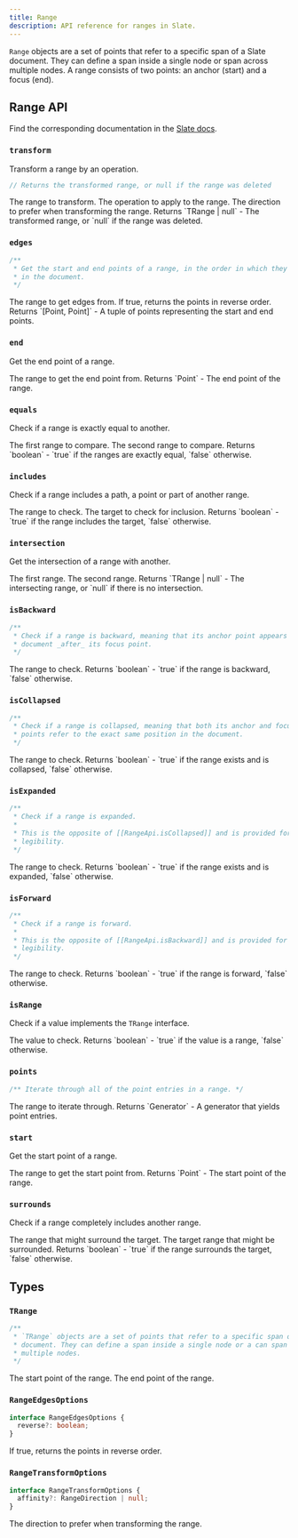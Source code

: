 ```yaml
---
title: Range
description: API reference for ranges in Slate.
---
```


`Range` objects are a set of points that refer to a specific span of a Slate document. They can define a span inside a single node or span across multiple nodes. A range consists of two points: an anchor (start) and a focus (end).

## Range API

Find the corresponding documentation in the [Slate docs](https://docs.slatejs.org/api/locations/range).

### `transform`

Transform a range by an operation.

```ts
// Returns the transformed range, or null if the range was deleted
```

<APIParameters>
  <APIItem name="range" type="TRange">
    The range to transform.
  </APIItem>
  <APIItem name="op" type="Operation">
    The operation to apply to the range.
  </APIItem>
  <APIItem name="options" type="RangeTransformOptions" optional>
    <APISubList>
      <APISubListItem parent="options" name="affinity" type="RangeDirection | null" optional>
        The direction to prefer when transforming the range.
      </APISubListItem>
    </APISubList>
  </APIItem>
</APIParameters>

<APIReturns>
  Returns `TRange | null` - The transformed range, or `null` if the range was deleted.
</APIReturns>

### `edges`

```ts
/**
 * Get the start and end points of a range, in the order in which they appear
 * in the document.
 */
```

<APIParameters>
  <APIItem name="range" type="TRange">
    The range to get edges from.
  </APIItem>
  <APIItem name="options" type="RangeEdgesOptions" optional>
    <APISubList>
      <APISubListItem parent="options" name="reverse" type="boolean" optional>
        If true, returns the points in reverse order.
      </APISubListItem>
    </APISubList>
  </APIItem>
</APIParameters>

<APIReturns>
  Returns `[Point, Point]` - A tuple of points representing the start and end points.
</APIReturns>

### `end`

Get the end point of a range.

<APIParameters>
  <APIItem name="range" type="TRange">
    The range to get the end point from.
  </APIItem>
</APIParameters>

<APIReturns>
  Returns `Point` - The end point of the range.
</APIReturns>

### `equals`

Check if a range is exactly equal to another.

<APIParameters>
  <APIItem name="range" type="TRange">
    The first range to compare.
  </APIItem>
  <APIItem name="another" type="TRange">
    The second range to compare.
  </APIItem>
</APIParameters>

<APIReturns>
  Returns `boolean` - `true` if the ranges are exactly equal, `false` otherwise.
</APIReturns>

### `includes`

Check if a range includes a path, a point or part of another range.

<APIParameters>
  <APIItem name="range" type="TRange">
    The range to check.
  </APIItem>
  <APIItem name="target" type="Path | Point | TRange">
    The target to check for inclusion.
  </APIItem>
</APIParameters>

<APIReturns>
  Returns `boolean` - `true` if the range includes the target, `false` otherwise.
</APIReturns>

### `intersection`

Get the intersection of a range with another.

<APIParameters>
  <APIItem name="range" type="TRange">
    The first range.
  </APIItem>
  <APIItem name="another" type="TRange">
    The second range.
  </APIItem>
</APIParameters>

<APIReturns>
  Returns `TRange | null` - The intersecting range, or `null` if there is no intersection.
</APIReturns>

### `isBackward`

```ts
/**
 * Check if a range is backward, meaning that its anchor point appears in the
 * document _after_ its focus point.
 */
```

<APIParameters>
  <APIItem name="range" type="TRange">
    The range to check.
  </APIItem>
</APIParameters>

<APIReturns>
  Returns `boolean` - `true` if the range is backward, `false` otherwise.
</APIReturns>

### `isCollapsed`

```ts
/**
 * Check if a range is collapsed, meaning that both its anchor and focus
 * points refer to the exact same position in the document.
 */
```

<APIParameters>
  <APIItem name="range" type="TRange | null" optional>
    The range to check.
  </APIItem>
</APIParameters>

<APIReturns>
  Returns `boolean` - `true` if the range exists and is collapsed, `false` otherwise.
</APIReturns>

### `isExpanded`

```ts
/**
 * Check if a range is expanded.
 *
 * This is the opposite of [[RangeApi.isCollapsed]] and is provided for
 * legibility.
 */
```

<APIParameters>
  <APIItem name="range" type="TRange | null" optional>
    The range to check.
  </APIItem>
</APIParameters>

<APIReturns>
  Returns `boolean` - `true` if the range exists and is expanded, `false` otherwise.
</APIReturns>

### `isForward`

```ts
/**
 * Check if a range is forward.
 *
 * This is the opposite of [[RangeApi.isBackward]] and is provided for
 * legibility.
 */
```

<APIParameters>
  <APIItem name="range" type="TRange">
    The range to check.
  </APIItem>
</APIParameters>

<APIReturns>
  Returns `boolean` - `true` if the range is forward, `false` otherwise.
</APIReturns>

### `isRange`

Check if a value implements the `TRange` interface.

<APIParameters>
  <APIItem name="value" type="any">
    The value to check.
  </APIItem>
</APIParameters>

<APIReturns>
  Returns `boolean` - `true` if the value is a range, `false` otherwise.
</APIReturns>

### `points`

```ts
/** Iterate through all of the point entries in a range. */
```

<APIParameters>
  <APIItem name="range" type="TRange">
    The range to iterate through.
  </APIItem>
</APIParameters>

<APIReturns>
  Returns `Generator<PointEntry, void, undefined>` - A generator that yields point entries.
</APIReturns>

### `start`

Get the start point of a range.

<APIParameters>
  <APIItem name="range" type="TRange">
    The range to get the start point from.
  </APIItem>
</APIParameters>

<APIReturns>
  Returns `Point` - The start point of the range.
</APIReturns>

### `surrounds`

Check if a range completely includes another range.

<APIParameters>
  <APIItem name="range" type="TRange">
    The range that might surround the target.
  </APIItem>
  <APIItem name="target" type="TRange">
    The target range that might be surrounded.
  </APIItem>
</APIParameters>

<APIReturns>
  Returns `boolean` - `true` if the range surrounds the target, `false` otherwise.
</APIReturns>

## Types

### `TRange`

```ts
/**
 * `TRange` objects are a set of points that refer to a specific span of a Slate
 * document. They can define a span inside a single node or a can span across
 * multiple nodes.
 */
```

<APIAttributes>
  <APIItem name="anchor" type="Point">
    The start point of the range.
  </APIItem>
  <APIItem name="focus" type="Point">
    The end point of the range.
  </APIItem>
</APIAttributes>

### `RangeEdgesOptions`

```ts
interface RangeEdgesOptions {
  reverse?: boolean;
}
```

<APIAttributes>
  <APIItem name="reverse" type="boolean" optional>
    If true, returns the points in reverse order.
  </APIItem>
</APIAttributes>

### `RangeTransformOptions`

```ts
interface RangeTransformOptions {
  affinity?: RangeDirection | null;
}
```

<APIAttributes>
  <APIItem name="affinity" type="RangeDirection | null" optional>
    The direction to prefer when transforming the range.
  </APIItem>
</APIAttributes>
